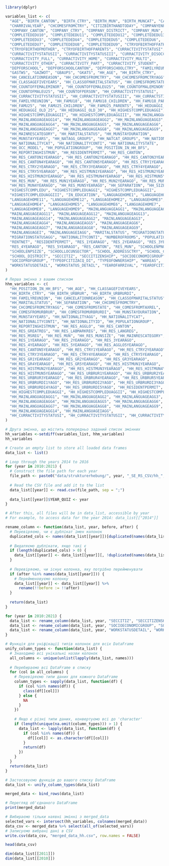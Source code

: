 ```r
library(dplyr)
```

```r
variables_list <- c(
  "AGE", "BIRTH_CANTON", "BIRTH_CTRY", "BIRTH_MUN", "BIRTH_MUNCAT", "CANCELATIONREASON", 
  "CHARRIVALYEAR", "CHCOMESFROMCTRY", "CITIZBIRTHANDTODAY", "COMPANYENPSIZE", 
  "COMPANY_CANTON", "COMPANY_CTRY", "COMPANY_DISTRICT", "COMPANY_MUN", 
  "COMPLETEDEDU10", "COMPLETEDEDU11", "COMPLETEDEDU12", "COMPLETEDEDU13", 
  "COMPLETEDEDU3", "COMPLETEDEDU4", "COMPLETEDEDU5", "COMPLETEDEDU6", 
  "COMPLETEDEDU7", "COMPLETEDEDU8", "COMPLETEDEDU9", "CTRYOFBIRTHOFFATHER", 
  "CTRYOFBIRTHOFMOTHER", "CTRYOFBIRTHOFPARENTS", "CURRACTIVITYSTATUSI", 
  "CURRACTIVITYSTATUSII", "CURRACTIVITYSTATUSIII", "CURRACTIVITY_DISOCC", 
  "CURRACTIVITY_FULL", "CURRACTIVITY_HOME", "CURRACTIVITY_MULTI", 
  "CURRACTIVITY_OTHER", "CURRACTIVITY_PART", "CURRACTIVITY_STUDENT", 
  "DEPFORSCHOOL", "DEPFORSCHOOLCANTON", "DEPFORSCHOOLCTRY", "FAMILYREUNION", 
  "GASTWS", "GAZWOT", "GBAUPS", "GKATS", "HH_AGE", "HH_BIRTH_CTRY", 
  "HH_CANCELATIONREASON", "HH_CHCOMESFROMCTRY", "HH_CHCOMESFROMCTRYAGG", 
  "HH_CLASSAGEFIVEYEARS", "HH_CLASSOFMARITALSTATUS", "HH_COMESFROMSTATE", 
  "HH_COUNTOFFEMALEMINOR", "HH_COUNTOFFEMALEU25", "HH_COUNTOFMALEMINOR", 
  "HH_COUNTOFMALEU25", "HH_COUNTOFPERSON", "HH_CURRACTIVITYSTATUSI", 
  "HH_CURRACTIVITYSTATUSII", "HH_CURRACTIVITYSTATUSIII", "HH_CURRACTSTI_GROUPS", 
  "HH_FAMILYREUNION", "HH_FAMU18", "HH_FAMU18_CHILDREN", "HH_FAMU18_PARENTS", 
  "HH_FAMU25", "HH_FAMU25_CHILDREN", "HH_FAMU25_PARENTS", "HH_HEDUAGGI_COUPLES", 
  "HH_HEDUAGGI_OLD_25", "HH_HEDUAGGI_OLD_30", "HH_HIGHESTCOMPLEDUAGGI", 
  "HH_HIGHESTCOMPLEDUAGGII", "HH_HIGHESTCOMPLEDUAGGIII", "HH_MAINLANGUAGEAGG1", 
  "HH_MAINLANGUAGEAGG14", "HH_MAINLANGUAGEAGG2", "HH_MAINLANGUAGEAGG3", 
  "HH_MAINLANGUAGEAGG4", "HH_MAINLANGUAGEAGG5", "HH_MAINLANGUAGEAGG6", 
  "HH_MAINLANGUAGEAGG7", "HH_MAINLANGUAGEAGG8", "HH_MAINLANGUAGEAGG9", 
  "HH_MAINRESCATEGORY", "HH_MARITALSTATUS", "HH_MUNSTAYDURATION", 
  "HH_MUNSTAYYEARS", "HH_NATAGG_GROUPS", "HH_NATCAT_GROUPS", "HH_NATIONALITYAGG", 
  "HH_NATIONALITYCAT", "HH_NATIONALITYCONTI", "HH_NATIONALITYSTATE", 
  "HH_OCC_MODEL", "HH_POPULATIONGROUP", "HH_POSITION_IN_HH_BFS", 
  "HH_REPORTINGHISTMUN", "HH_RESIDENTPERMIT", "HH_RES_CANTON", 
  "HH_RES_CANTON1YEARAGO", "HH_RES_CANTON2YEARAGO", "HH_RES_CANTON3YEARAGO", 
  "HH_RES_CANTON4YEARAGO", "HH_RES_CANTON5YEARAGO", "HH_RES_CTRY1YEARAGO", 
  "HH_RES_CTRY2YEARAGO", "HH_RES_CTRY3YEARAGO", "HH_RES_CTRY4YEARAGO", 
  "HH_RES_CTRY5YEARAGO", "HH_RES_HISTMUN1YEARAGO", "HH_RES_HISTMUN2YEARAGO", 
  "HH_RES_HISTMUN3YEARAGO", "HH_RES_HISTMUN4YEARAGO", "HH_RES_HISTMUN5YEARAGO", 
  "HH_RES_MUN", "HH_RES_MUN1YEARAGO", "HH_RES_MUN2YEARAGO", "HH_RES_MUN3YEARAGO", 
  "HH_RES_MUN4YEARAGO", "HH_RES_MUN5YEARAGO", "HH_SEPARATION", "HH_SIZE_16", 
  "HIGHESTCOMPLEDU", "HIGHESTCOMPLEDUAGGI", "HIGHESTCOMPLEDUAGGII", 
  "HIGHESTCOMPLEDUAGGIII", "IN_EDUCATION", "LANGUAGEHOME1", "LANGUAGEHOME10", 
  "LANGUAGEHOME11", "LANGUAGEHOME12", "LANGUAGEHOME2", "LANGUAGEHOME3", 
  "LANGUAGEHOME4", "LANGUAGEHOME5", "LANGUAGEHOME6", "LANGUAGEHOME7", 
  "LANGUAGEHOME8", "LANGUAGEHOME9", "MAINLANGUAGEAGG1", "MAINLANGUAGEAGG10", 
  "MAINLANGUAGEAGG11", "MAINLANGUAGEAGG12", "MAINLANGUAGEAGG13", 
  "MAINLANGUAGEAGG14", "MAINLANGUAGEAGG2", "MAINLANGUAGEAGG3", 
  "MAINLANGUAGEAGG4", "MAINLANGUAGEAGG5", "MAINLANGUAGEAGG6", 
  "MAINLANGUAGEAGG7", "MAINLANGUAGEAGG8", "MAINLANGUAGEAGG9", 
  "MAINLANGUAGEI", "MAINLANGUAGEIAGG", "MARITALSTATUS", "MIGRATIONSTATUS", 
  "MIGRATIONSTATUSAGG", "NATIONALITYCONTI", "NUMBEROFROOMS", "POPULATIONGROUP", 
  "RENTNET", "RESIDENTPERMIT", "RES_1YEARAGO", "RES_2YEARAGO", "RES_3YEARAGO", 
  "RES_4YEARAGO", "RES_5YEARAGO", "RES_CANTON", "RES_MUN", "SCHOOLENPNOGA", 
  "SCHOOLENPSIZE", "SCHOOLLOCUNSECTOR", "SCHOOL_ADDRESSCTRY", "SCHOOL_CANTON", 
  "SCHOOL_DISTRICT", "SECCITIZ", "SECCITIZENSHIP", "SOCIOECONOMICGROUP", 
  "SOCIOPROFGROUP", "TYPEOFCITIZACQ_DI", "TYPEOFOWNERSHIP", "WAREAS", 
  "WORKSTATUSDETAIL", "WORKSTATUS_DETAIL", "YEAROFARRIVAL", "YEAROFCITIZACQ_SWISS"
)

# Перша змінна з вашим списком
hhm_variables <- c(
  "HH_POSITION_IN_HH_BFS", "HH_AGE", "HH_CLASSAGEFIVEYEARS",
  "HH_BIRTH_CTRY", "HH_BIRTH_URBRUR", "HH_BIRTH_URBRURDI",
  "HH_FAMILYREUNION", "HH_CANCELATIONREASON", "HH_CLASSOFMARITALSTATUS",
  "HH_MARITALSTATUS", "HH_SEPARATION", "HH_CHCOMESFROMCTRY",
  "HH_CHCOMESFROMCTRYAGG", "HH_COMESFROMSTATE", "HH_COMESFROMTAXREL",
  "HH_COMESFROMURBRUR", "HH_COMESFROMURBRURDI", "HH_MUNSTAYDURATION",
  "HH_MUNSTAYYEARS", "HH_NATIONALITYAGG", "HH_NATIONALITYCAT",
  "HH_NATIONALITYCONTI", "HH_NATIONALITYID", "HH_POPULATIONGROUP",
  "HH_REPORTINGHISTMUN", "HH_RES_AGGLO", "HH_RES_CANTON",
  "HH_RES_GREATREG", "HH_RES_LABMARKREG", "HH_RES_LANGREG",
  "HH_RES_MSREG", "HH_RES_MUN", "HH_RES_MUNSIZE", "HH_MAINRESCATEGORY",
  "HH_RES_1YEARAGO", "HH_RES_2YEARAGO", "HH_RES_3YEARAGO",
  "HH_RES_4YEARAGO", "HH_RES_5YEARAGO", "HH_RES_AGGLO5YEARAGO",
  "HH_RES_CANTON5YEARAGO", "HH_RES_CTRY1YEARAGO", "HH_RES_CTRY2YEARAGO",
  "HH_RES_CTRY3YEARAGO", "HH_RES_CTRY4YEARAGO", "HH_RES_CTRY5YEARAGO",
  "HH_RES_GR1YEARAGO", "HH_RES_GR2YEARAGO", "HH_RES_GR3YEARAGO",
  "HH_RES_GR4YEARAGO", "HH_RES_GR5YEARAGO", "HH_RES_HISTMUN1YEARAGO",
  "HH_RES_HISTMUN2YEARAGO", "HH_RES_HISTMUN3YEARAGO", "HH_RES_HISTMUN4YEARAGO",
  "HH_RES_HISTMUN5YEARAGO", "HH_RES_URBRUR1YEARAGO", "HH_RES_URBRUR2YEARAGO",
  "HH_RES_URBRUR3YEARAGO", "HH_RES_URBRUR4YEARAGO", "HH_RES_URBRUR5YEARAGO",
  "HH_RES_URBRURDI1YAGO", "HH_RES_URBRURDI2YAGO", "HH_RES_URBRURDI3YAGO",
  "HH_RES_URBRURDI4YAGO", "HH_RES_URBRURDI5YAGO", "HH_RESIDENTPERMIT",
  "HH_HIGHESTCOMPLEDUAGGI", "HH_HIGHESTCOMPLEDUAGGII", "HH_HIGHESTCOMPLEDUAGGIII",
  "HH_MAINLANGUAGEAGG1", "HH_MAINLANGUAGEAGG2", "HH_MAINLANGUAGEAGG3",
  "HH_MAINLANGUAGEAGG4", "HH_MAINLANGUAGEAGG5", "HH_MAINLANGUAGEAGG6",
  "HH_MAINLANGUAGEAGG7", "HH_MAINLANGUAGEAGG8", "HH_MAINLANGUAGEAGG9",
  "HH_MAINLANGUAGEAGG14", "HH_MAINLANGUAGEIAGG",
  "HH_CURRACTIVITYSTATUSI", "HH_CURRACTIVITYSTATUSII", "HH_CURRACTIVITYSTATUSIII"
)

# Друга змінна, що містить попередньо заданий список змінних
hh_variables <-setdiff(variables_list, hhm_variables)
hh_variables
```


```r
# Create an empty list to store all loaded data frames
data_list <- list()

# Loop through the years 2014 to 2016
for (year in 2010:2021) {
  # Construct the file path for each year
  file_path <- paste0("data/strukturerhebung/", year, "_SE_RS_CSV/hh_", year, ".csv")
  
  # Read the CSV file and add it to the list
  data_list[[year]] <- read.csv(file_path, sep = ";")
  
  data_list[[year]]$YEAR_QUIZ <- year
}

# After this, all files will be in data_list, accessible by year
# For example, to access data for the year 2014: data_list[["2014"]]
```

```r
rename_column <- function(data_list, year, before, after) {
  # Перевіряємо, чи є дублікат імен колонок
  duplicated_cols <- names(data_list[[year]])[duplicated(names(data_list[[year]]))]
  
  # Видаляємо дублікати, якщо такі є
  if (length(duplicated_cols) > 0) {
    data_list[[year]] <- data_list[[year]][, !duplicated(names(data_list[[year]]))]
  }
  
  # Перевіряємо, чи існує колонка, яку потрібно перейменувати
  if (after %in% names(data_list[[year]])) {
    # Перейменовуємо колонку
    data_list[[year]] <- data_list[[year]] %>%
      rename(!!before := !!after)
  }
  
  return(data_list)
}
```


```r
for (year in 2010:2021) {
  data_list <- rename_column(data_list, year, "SECCITIZ", "SECCITIZENSHIP")
  data_list <- rename_column(data_list, year, "SOCIOECONOMICGROUP", "SOCIOPROFGROUP")
  data_list <- rename_column(data_list, year, "WORKSTATUSDETAIL", "WORKSTATUS_DETAIL")
}
```

```r
# Функція для уніфікації типів колонок для всіх DataFrame
unify_column_types <- function(data_list) {
  # Знаходимо всі унікальні назви колонок
  all_columns <- unique(unlist(lapply(data_list, names)))
  
  # Перебираємо всі DataFrame в списку
  for (col in all_columns) {
    # Перевіряємо типи даних для кожного DataFrame
    column_types <- sapply(data_list, function(df) {
      if (col %in% names(df)) {
        class(df[[col]])
      } else {
        NA
      }
    })
    
    # Якщо є різні типи даних, конвертуємо всі до 'character'
    if (length(unique(na.omit(column_types))) > 1) {
      data_list <- lapply(data_list, function(df) {
        if (col %in% names(df)) {
          df[[col]] <- as.character(df[[col]])
        }
        return(df)
      })
    }
  }
  return(data_list)
}

# Застосовуємо функцію до вашого списку DataFrame
data_list <- unify_column_types(data_list)
```

```r
merged_data <- bind_rows(data_list)

# Перегляд об'єднаного DataFrame
print(merged_data)
```
```r
# Вибираємо тільки наявні змінні з merged_data
selected_vars <- intersect(hh_variables, colnames(merged_data))
data_csv <- merged_data %>% select(all_of(selected_vars))
# Записуємо вибрані дані в CSV
write.csv(data_csv, "merged_data_hh.csv", row.names = FALSE)
```

```r
head(data_csv)
```



```r
dim(data_list[[2011]])
dim(data_list[[2010]])
```

